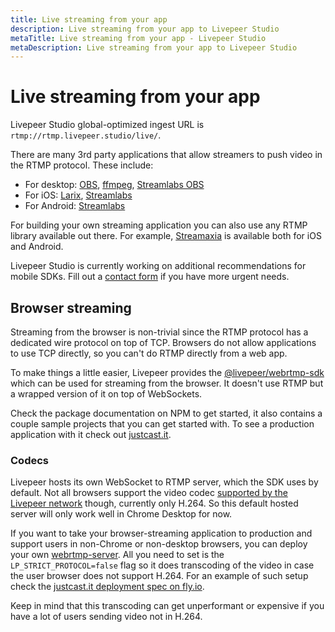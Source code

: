```yaml
---
title: Live streaming from your app
description: Live streaming from your app to Livepeer Studio
metaTitle: Live streaming from your app - Livepeer Studio
metaDescription: Live streaming from your app to Livepeer Studio
---
```


# Live streaming from your app

Livepeer Studio global-optimized ingest URL is `rtmp://rtmp.livepeer.studio/live/`.

There are many 3rd party applications that allow streamers to push video in the
RTMP protocol. These include:

- For desktop: [OBS](https://obsproject.com/), [ffmpeg](https://ffmpeg.org/),
  [Streamlabs OBS](https://streamlabs.com/)
- For iOS: [Larix](https://softvelum.com/larix/),
  [Streamlabs](https://apps.apple.com/us/app/streamlabs-live-streaming-app/id1294578643)
- For Android:
  [Streamlabs](https://play.google.com/store/apps/details?id=com.streamlabs&hl=en_US&gl=US)

For building your own streaming application you can also use any RTMP library
available out there. For example, [Streamaxia](https://www.streamaxia.com/) is
available both for iOS and Android.

Livepeer Studio is currently working on additional recommendations for mobile SDKs.
Fill out a [contact form](https://livepeer.studio/contact) if you have more urgent
needs.

## Browser streaming

Streaming from the browser is non-trivial since the RTMP protocol has a
dedicated wire protocol on top of TCP. Browsers do not allow applications to use
TCP directly, so you can't do RTMP directly from a web app.

To make things a little easier, Livepeer provides the
[@livepeer/webrtmp-sdk](https://www.npmjs.com/package/@livepeer/webrtmp-sdk)
which can be used for streaming from the browser. It doesn't use RTMP but a
wrapped version of it on top of WebSockets.

Check the package documentation on NPM to get started, it also contains a couple
sample projects that you can get started with. To see a production application
with it check out [justcast.it](https://justcast.it/).

### Codecs

Livepeer hosts its own WebSocket to RTMP server, which the SDK uses by default.
Not all browsers support the video codec
[supported by the Livepeer network](https://livepeer.studio/docs/guides/start-live-streaming/support-matrix)
though, currently only H.264. So this default hosted server will only work well
in Chrome Desktop for now.

If you want to take your browser-streaming application to production and support
users in non-Chrome or non-desktop browsers, you can deploy your own
[webrtmp-server](https://github.com/livepeer/webrtmp-server). All you need to
set is the `LP_STRICT_PROTOCOL=false` flag so it does transcoding of the video
in case the user browser does not support H.264. For an example of such setup
check the
[justcast.it deployment spec on fly.io](https://github.com/victorges/justcast.it/blob/9aab5648d876be13db5330c2d4806ac025281349/webrtmp/fly.toml#L17).

Keep in mind that this transcoding can get unperformant or expensive if you have
a lot of users sending video not in H.264.

